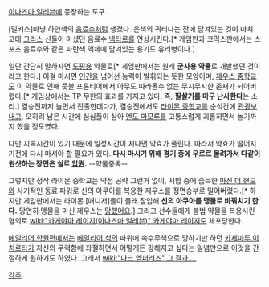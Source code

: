 [[이나즈마 일레븐]]에 등장하는 도구.

[밀키스]마냥 하얀색의 [[음료수]]처럼 생겼다. 은색의 귀티나는 잔에 담겨있는 것이 마치 고대 [[그리스]] 신들이 마셨던 음료수 [[넥타르]]를 연상시킨다.[* 게임판과 코믹스판에서는 스포츠 음료수와 같은 파란색 액체에 담겨있는 용기도 유리병이다.]

일단 간단히 말하자면 [[도핑]]용 약물로[* 게임판에서는 원래 '''군사용 약물'''로 개발했던 것이라고 한다.] 이걸 마시면 [[인간]]을 넘어선 능력이 발휘되는 듯한 모양이며, [[제우스 중학교]]도 이 약물로 인해 풋볼 프론티어에서 아무도 따라올수 없는 무시무시한 존재가 되어버렸다.[* 게임상에서는 TP 무한의 효과를 가지고 있다. 즉, '''필살기를 마구 난사한다'''는 소리.] 결승전까지 놀면서 진출한데다가, 결승전에서도 [[라이몬 중학교]]를 순식간에 [[관광]]보내고, 오히려 남은 시간에 심심풀이 삼아 [[엔도 마모루]]를 고통스럽게 괴롭히면서 놀기까지 했을 정도였다.

다만 지속시간이 있기 때문에 일정시간이 지나면 약효가 풀린다. 따라서 약효가 떨어지기전에 다시 마셔야 할 필요가 있다. '''다시 마시기 위해 경기 중에 우르르 몰려가서 다같이 원샷하는 장면은 실로 [[압권]].''' --약물중독--

그렇지만 정작 라이몬 중학교는 약점 공략 그런거 없이, 시합 중에 습득한 [[마신 더 핸드]]와 사기적인 동료 파워로 신의 아쿠아를 복용한 제우스를 정면승부로 밀어버렸다.[* 하지만 게임판에서는 라이몬 [매니저]들이 몰래 잠입해 '''신의 아쿠아를 맹물로 바꿔치기 한다.''' 당연히 맹물을 마신 제우스는 [[망했어요]].] 그리고 선수들에게 불법 약물을 복용시킨 혐의로 [[wiki:"카게야마 레이지(이나즈마 일레븐)" 카게야마 레이지]]도 체포당한다.

[[에일리어 학원]]편에서는 [[에일리어 석]]의 파워에 속수무책으로 당하기만 하던 [[카제마루 이치로타]]가 자신의 무력함에 좌절하면서 어떻게든 강해지고 싶다는 일념만으로 이것을 간절하게 원하기도 하였다. 그래서 [[wiki:"다크 엠퍼러즈" 그 결과….]]

[[각주]]
